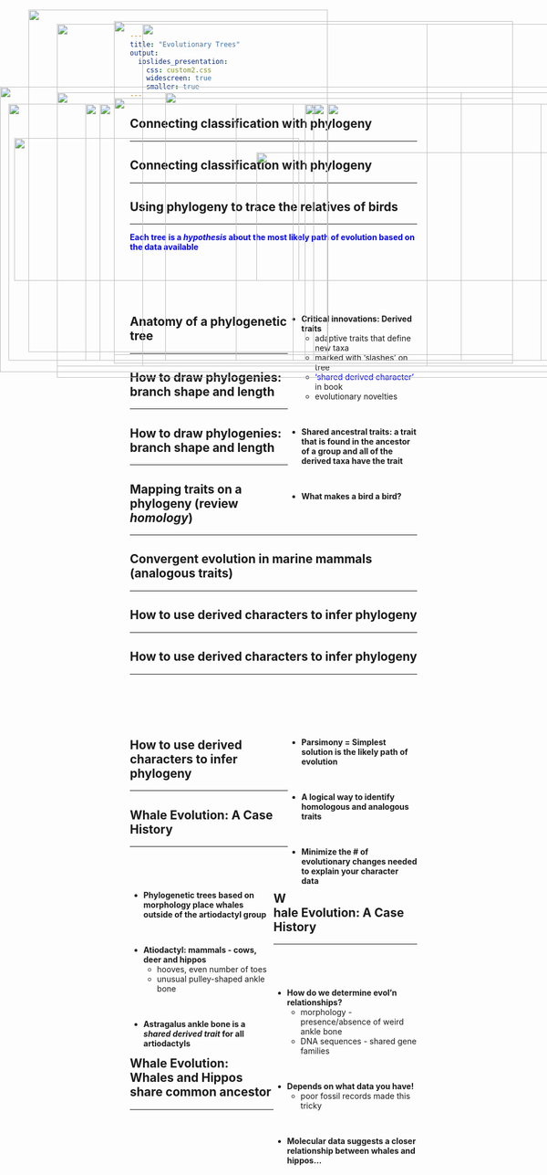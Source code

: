```yaml
---
title: "Evolutionary Trees"
output: 
  ioslides_presentation:
    css: custom2.css
    widescreen: true
    smaller: true
---
```


## Connecting classification with phylogeny
<hr>

<IMG STYLE="position:absolute; TOP:190px; LEFT:15px; WIDTH:500px; HEIGHT:450px" SRC="images/class.jpg">


## Connecting classification with phylogeny
<hr>

<IMG STYLE="position:absolute; TOP:190px; LEFT:15px; WIDTH:500px; HEIGHT:450px" SRC="images/class.jpg">

<IMG STYLE="position:absolute; TOP:190px; LEFT:535px; WIDTH:500px; HEIGHT:450px" SRC="images/phylo.jpg">

## Using phylogeny to trace the relatives of birds
<hr>
<span style="color:blue">**Each tree is a *hypothesis* about the most likely path of evolution based on the data available**</span>


<IMG STYLE="position:absolute; TOP:190px; LEFT:175px; WIDTH:800px; HEIGHT:450px" SRC="images/birdsrelate.jpg">

##
<br/>
<br/>
<br/>

<div style="float: right ; width: 45%;">

* **Critical innovations: Derived traits**
    + adaptive traits that define new taxa
    + marked with 'slashes' on tree
    + <span style="color:blue">'shared derived character'</span> in book
    + evolutionary novelties

<br/>

* **Shared ancestral traits: a trait that is found in the ancestor of a group and all of the derived taxa have the trait**

<br/>

* **What makes a bird a bird?**
</div>


<IMG STYLE="position:absolute; TOP:25px; LEFT:50px; WIDTH:525px; HEIGHT:600px" SRC="images/bird_evo.jpg">


## Anatomy of a phylogenetic tree
<hr>

<IMG STYLE="position:absolute; TOP:170px; LEFT:100px; WIDTH:900px; HEIGHT:500px" SRC="images/tree.jpg">

## 

<IMG STYLE="position:absolute; TOP:50px; LEFT:100px; WIDTH:900px; HEIGHT:600px" SRC="images/polytomy.gif">

## How to draw phylogenies: branch shape and length
<hr>

<IMG STYLE="position:absolute; TOP:180px; LEFT:200px; WIDTH:700px; HEIGHT:450px" SRC="images/shape.jpg">

## How to draw phylogenies: branch shape and length
<hr>

<IMG STYLE="position:absolute; TOP:160px; LEFT:0px; WIDTH:1100px; HEIGHT:500px" SRC="images/shape2.png">

## Mapping traits on a phylogeny (review *homology*)
<hr>

<IMG STYLE="position:absolute; TOP:190px; LEFT:150px; WIDTH:800px; HEIGHT:450px" SRC="images/clade.jpg">

## 

<IMG STYLE="position:absolute; TOP:45px; LEFT:200px; WIDTH:700px; HEIGHT:600px" SRC="images/parapoly.jpg">

## Convergent evolution in marine mammals (analogous traits)
<hr>

<IMG STYLE="position:absolute; TOP:170px; LEFT:290px; WIDTH:520px; HEIGHT:470px" SRC="images/convergent.jpg">

<!-- ##  -->

<!-- <IMG STYLE="position:absolute; TOP:150px; LEFT:50px; WIDTH:1000px; HEIGHT:400px" SRC="images/crabs.png"> -->

## How to use derived characters to infer phylogeny
<hr>

<IMG STYLE="position:absolute; TOP:190px; LEFT:15px; WIDTH:500px; HEIGHT:450px" SRC="images/chractertable.jpg">

## How to use derived characters to infer phylogeny
<hr>
<br/>
<br/>
<br/>
<br/>

<IMG STYLE="position:absolute; TOP:190px; LEFT:15px; WIDTH:500px; HEIGHT:450px" SRC="images/chractertable.jpg">

<div style="float: right; width: 45%;">

* **Parsimony = Simplest solution is the likely path of evolution**

<br/>

* **A logical way to identify homologous and analogous traits**

<br/>

* **Minimize the # of evolutionary changes needed to explain your character data** 

</div>

## How to use derived characters to infer phylogeny
<hr>

<IMG STYLE="position:absolute; TOP:190px; LEFT:15px; WIDTH:500px; HEIGHT:450px" SRC="images/chractertable.jpg">

<IMG STYLE="position:absolute; TOP:190px; LEFT:550px; WIDTH:500px; HEIGHT:450px" SRC="images/draw.jpg">

## Whale Evolution: A Case History
<hr>
<br/>
<br/>

<div style="float: left; width: 50%;">

* **Phylogenetic trees based on morphology place whales outside of the artiodactyl group**

<br/>

* **Atiodactyl: mammals - cows, deer and hippos** 
    + hooves, even number of toes
    + unusual pulley-shaped ankle bone

<br/>

* **Astragalus ankle bone is a *shared derived trait* for all artiodactyls**

</div>

<IMG STYLE="position:absolute; TOP:190px; LEFT:575px; WIDTH:400px; HEIGHT:450px" SRC="images/whale1.jpg">


## Whale Evolution: A Case History
<hr>
<br/>
<br/>

<div style="float: right ; width: 50%;">

* **How do we determine evol'n relationships?**
    + morphology - presence/absence of weird ankle bone
    + DNA sequences - shared gene families

<br/>

* **Depends on what data you have!**
    + poor fossil records made this tricky 

<br/>

* **Molecular data suggests a closer relationship between whales and hippos...**

</div>

<IMG STYLE="position:absolute; TOP:250px; LEFT:25px; WIDTH:500px; HEIGHT:250px" SRC="images/ankle.jpg">

## Whale Evolution: Whales and Hippos share common ancestor
<hr>

<IMG STYLE="position:absolute; TOP:190px; LEFT:15px; WIDTH:400px; HEIGHT:450px" SRC="images/whale2.jpg">

<IMG STYLE="position:absolute; TOP:275px; LEFT:450px; WIDTH:625px; HEIGHT:225px" SRC="images/whale3.jpg">

## 

<IMG STYLE="position:absolute; TOP:50px; LEFT:250px; WIDTH:500px; HEIGHT:600px" SRC="images/treeoflife.jpg">

<!-- ##  -->

<!-- <IMG STYLE="position:absolute; TOP:10px; LEFT:100px; WIDTH:900px; HEIGHT:700px" SRC="images/treeoflife3.jpg"> -->
